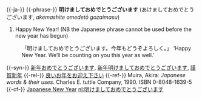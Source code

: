 {{-ja-}}
{{-phrase-}}
'''明けましておめでとうございます''' (あけましておめでとうございます, ''akemashite omedetō gozaimasu'')
# Happy New Year! (NB the Japanese phrase cannot be used before the new year has begun)
:「明けましておめでとうございます。今年もどうぞよろしく。」 ‘Happy New Year. We’ll be counting on you this year as well.’
{{-syn-}}
[[新年おめでとうございます]], [[新年明けましておめでとうございます]], [[謹賀新年]]
{{-rel-}}
[[良いお年をお迎え下さい]]
{{-ref-}}
Muira, Akira: ''Japanese words & their uses''. Charles E. tuttle Company, 1990. ISBN 0-8048-1639-5
{{-cf-}}
[[w:en:Japanese_New_Year| Japanese New Year]]
[[nl:明けましておめでとうございます]]